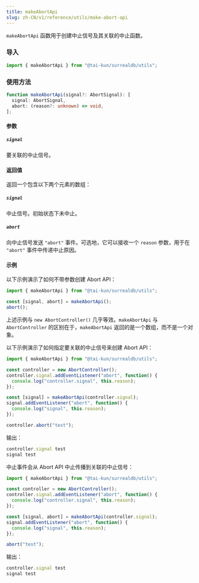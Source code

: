 ```yaml
---
title: makeAbortApi
slug: zh-CN/v1/reference/utils/make-abort-api
---
```


`makeAbortApi` 函数用于创建中止信号及其关联的中止函数。

### 导入

```ts
import { makeAbortApi } from "@tai-kun/surrealdb/utils";
```

### 使用方法

```ts
function makeAbortApi(signal?: AbortSignal): [
  signal: AbortSignal,
  abort: (reason?: unknown) => void,
];
```

#### 参数

##### `signal`

要关联的中止信号。

#### 返回值

返回一个包含以下两个元素的数组：

##### `signal`

中止信号。初始状态下未中止。

##### `abort`

向中止信号发送 `"abort"` 事件。可选地，它可以接收一个 `reason` 参数，用于在 `"abort"` 事件中传递中止原因。

#### 示例

以下示例演示了如何不带参数创建 Abort API：

```ts
import { makeAbortApi } from "@tai-kun/surrealdb/utils";

const [signal, abort] = makeAbortApi();
abort();
```

上述示例与 `new AbortController()` 几乎等效。`makeAbortApi` 与 `AbortController` 的区别在于，`makeAbortApi` 返回的是一个数组，而不是一个对象。

以下示例演示了如何指定要关联的中止信号来创建 Abort API：

```ts
import { makeAbortApi } from "@tai-kun/surrealdb/utils";

const controller = new AbortController();
controller.signal.addEventListener("abort", function() {
  console.log("controller.signal", this.reason);
});

const [signal] = makeAbortApi(controller.signal);
signal.addEventListener("abort", function() {
  console.log("signal", this.reason);
});

controller.abort("test");
```

输出：

```js
controller.signal test
signal test
```

中止事件会从 Abort API 中止传播到关联的中止信号：

```ts
import { makeAbortApi } from "@tai-kun/surrealdb/utils";

const controller = new AbortController();
controller.signal.addEventListener("abort", function() {
  console.log("controller.signal", this.reason);
});

const [signal, abort] = makeAbortApi(controller.signal);
signal.addEventListener("abort", function() {
  console.log("signal", this.reason);
});

abort("test");
```

输出：

```js
controller.signal test
signal test
```
